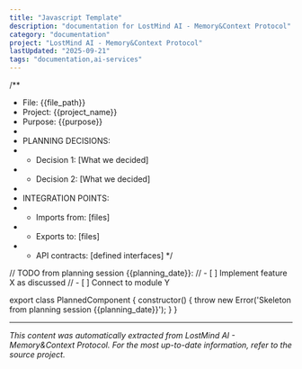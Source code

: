 ```yaml
---
title: "Javascript Template"
description: "documentation for LostMind AI - Memory&Context Protocol"
category: "documentation"
project: "LostMind AI - Memory&Context Protocol"
lastUpdated: "2025-09-21"
tags: "documentation,ai-services"
---
```


/**
 * File: {{file_path}}
 * Project: {{project_name}}
 * Purpose: {{purpose}}
 * 
 * PLANNING DECISIONS:
 * - Decision 1: [What we decided]
 * - Decision 2: [What we decided]
 * 
 * INTEGRATION POINTS:
 * - Imports from: [files]
 * - Exports to: [files]
 * - API contracts: [defined interfaces]
 */

// TODO from planning session {{planning_date}}:
// - [ ] Implement feature X as discussed
// - [ ] Connect to module Y

export class PlannedComponent {
  constructor() {
    throw new Error('Skeleton from planning session {{planning_date}}');
  }
}


---
*This content was automatically extracted from LostMind AI - Memory&Context Protocol. For the most up-to-date information, refer to the source project.*
